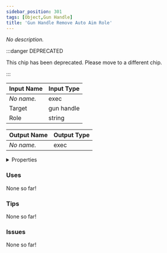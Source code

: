 ```yaml
---
sidebar_position: 301
tags: [Object,Gun Handle]
title: 'Gun Handle Remove Auto Aim Role'
---
```


*No description.*

:::danger DEPRECATED

This chip has been deprecated. Please move to a different chip.

:::




<EsbSvg />

| Input Name | Input Type |
|-----------|-----------|
| *No name.* | exec |
| Target | gun handle |
| Role | string |

| Output Name | Output Type |
|-----------|-----------|
| *No name.* | exec |


<details>
  <summary>Properties</summary>
  <div>
    <div>
    <table>
      <thead>
        <tr>
          <th>Is beta required?</th>
          <th>✅</th>
        </tr>
        <tr>
          <th>Is this chip a trolling risk?</th>
          <th>❌</th>
        </tr>
        <tr>
          <th>Is this chip a role assignment risk?</th>
          <th>❌</th>
        </tr>
        <tr>
          <th>Chip UUID</th>
          <th>16e9da8d-137b-4b51-bc8c-12b32314363b</th>
        </tr>
      </thead>
    </table>
    </div>
  </div>
</details>

### Uses

None so far!

### Tips

None so far!

### Issues

None so far!
